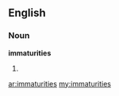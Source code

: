 ==English==

===Noun===
'''immaturities'''

# {{plural of|[[immaturity]]}}

[[ar:immaturities]]
[[my:immaturities]]
